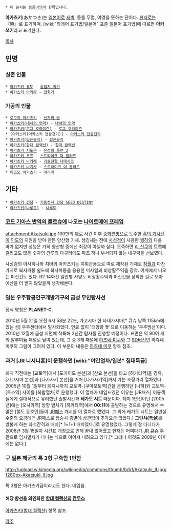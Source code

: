  * 이 문서는 [[동음이의어]] 항목입니다.

'''아카츠키'''(あかつき)는 [[일본어]]로 [[새벽]], 동틀 무렵, 여명을 뜻하는 단어다. [[한자]]로는 『暁』로 표기하며, [wiki:"외래어 표기법/일본어" 표준 일본어 표기법]에 따르면 '''아카쓰키'''라고 표기한다.

[[목차]]
== 인명 ==
=== 실존 인물 ===
 * [[아카츠키 뮤토]] - [[상업지 작가]]
 * [[아카츠키 아키라]] - [[만화가]]

=== 가공의 인물 ===
 * [[로쿠죠 아카츠키]] - [[닌자의 왕]]
 * [[아카츠키(내세의 언약)]] - [[내세의 언약]]
 * [[아카츠키(로그 호라이즌)]] - [[로그 호라이즌]]
 * [아카츠키(아카츠키 전광전기)] - [[아카츠키 전광전기]]
 * [[아카츠키(팝픈뮤직)]] - [[팝픈뮤직]]
 * [[아카츠키(함대 컬렉션)]] - [[함대 컬렉션]]
 * [[아카츠키 시도우]] - [[유성의 록맨 3]]
 * [[아카츠키 코죠]] - [[스트라이크 더 블러드]]
 * [[아카츠키 나가레]] - [[기동전함 나데시코]]
 * [[아카츠키 나기사]] - [[스트라이크 더 블러드]]
 * [[이즈모 아카츠키]] - [[아리아]]

== 기타 ==
 * [[아카츠키 건담]] - [[기동전사 건담 SEED DESTINY]]
 * [[아카츠키(나루토)]] - [[나루토]]

=== [[코드 기아스 반역의 를르슈]]에 나오는 [[나이트메어 프레임]] ===
attachment:Akatsuki.jpg
100만의 [[제로]] 사건 이후 [[중화연방]]으로 도주한 [[흑의 기사단]]이 [[인도]]의 지원을 받아 만든 양산형 기체. 생김새는 전에 [[사성검]]이 사용한 [[월하]]와 다를 바가 없지만 성능은 가히 양산형 중에선 최강이 아닐까 싶다. 오죽하면 [[리 신쿠]]의 트랩에 걸리고도 많은 숫자의 건루의 다구리에도 파츠 하나 부서되지 않는 내구력을 선보였다.

사성검의 아사히나와 치바의 아카츠키는 지휘관용으로 따로 제작된 기체로 [[참월]]과 마찬가지로 복사파동 쉴드에 복사파동을 응용한 미사일과 비상활주익을 장착. 어깨에서 나오는 머신건도 있다. R2 14화선 일반병 사양도 비상활주익과 머신건을 장착한 걸로 보아 예산을 더 받지 않았을까 생각해본다.

=== 일본 우주항공연구개발기구의 금성 무인탐사선 ===
정식 명칭은 '''PLANET-C'''.

2010년 5월 21일 오전 6시 58분 22초, 가고시마 현 타네가시마[* 큐슈 남쪽 115km에 있는 섬] 우주센터에서 발사되었다. 연료 없이 '태양광 돛'으로 이동하는 '우주범선'이다. 2010년 12월에 금성 지면에 착륙해 2년간 탐사를 진행할 예정이다. 표면은 약 90여 개의 알루미늄 패널로 덮여 있는데, 그 중 3개 패널에 [[하츠네 미쿠]]와 그 [[SD]]버전인 하츄네 미쿠의 그림이 그려져 있다. 이 부분의 내용은 [[하츠네 미쿠]] 항목 참조.

=== 과거 [JR 니시니혼]이 운행하던 [wiki:"야간열차/일본" 침대특급] ===
폐지 직전에는 [교토역]에서 [도카이도 본선]과 [산요 본선]을 타고 [하카타역]을 경유, [가고시마 본선]과 [나가사키 본선]을 거쳐 [나가사키역]까지 가는 초장거리 열차였다. 2005년 10월 1일부터 폐지시까지 교토역-[쿠마모토역]간을 운행하던 [나하]와 교토역-[토스역] 사이를 [복합열차]로 운행했다. 이 열차가 네임드였던 이유는 [JR패스] 이용객들에게 절대적으로 유리했던 출발시간과 '''레가토 시트''' 때문이다. 폐지 1년전이던 [2005년]에는 [오사카역] 방향 열차가 [하카타역]에서 '''00:11'''에 출발하는 것으로 유명해서 수 많은 [철도 동호인]들이 [[JR패스]] 개시를 이 열차로 했었다. 그 외에 레가토 시트는 일반실 수준의 요금에[* JR패스로 탑승시 종별에 상관없이 추가요금 없었다.] '''그린샤(특실)'''를 방불케 하는 좌석간격과 배치[* 1+1+1 배치였다.]로 유명했었다. 그렇게 잘 다니다가 2008년 3월 15일자 시간표 개정으로 인해 끝내 없어졌고 현재는 어쩌다가 [[JR 큐슈]] 주관으로 임시열차가 다니는 식으로 이어져 내려오고 있다.[* 그러나 이것도 2009년 이후에는 없다.]

=== 구 일본 해군의 특 3형 구축함 1번함 ===
http://upload.wikimedia.org/wikipedia/commons/thumb/b/b1/Akatsuki_II.jpg/1280px-Akatsuki_II.jpg

특 3형은 아카츠키급이라고도 한다. 네임쉽.

==== 해당 함선을 의인화한 [[함대 컬렉션]]의 [[칸무스]] ====
[[아카츠키(함대 컬렉션)]] 항목 참조.

[[각주]]
